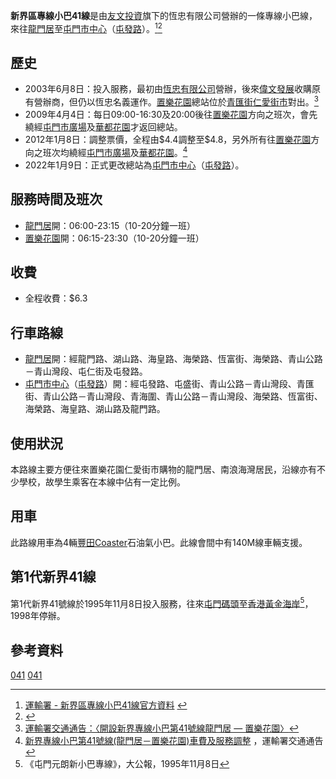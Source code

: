 {{公共汽車路線資訊
|代表圖像=NTMinibus41 KT9963.jpg
|經營者=友文投資
|路線名稱= 新界區專線小巴41線
|路線用車=[[豐田Coaster|豐田Coaster]]LPG
|起點站=[[龍門居|龍門居]]
|途經地點=[[兆山苑|兆山苑]]、[[南浪海灣|南浪海灣]]、[[嘉悅半島|嘉悅半島]]、[[兆麟苑|兆麟苑]]、[[置樂花園|置樂花園]]
|終點站=[[屯門市中心|屯門市中心]]（[[屯發路|屯發路]]）
|起點站服務時間=06:00-23:15
|終點站服務時間=06:15-23:30
|班次頻率=10-20分鐘
|全程收費=$6.3
|主要競爭交通=[[港鐵巴士K52線|港鐵巴士K52線]]（兆山苑至置樂花園）
|走線圖=NTMinibus41 rouutemap.png
|走線圖說明=41線走線圖
}}

'''新界區專線小巴41線'''是由[[友文投資|友文投資]]旗下的恆忠有限公司營辦的一條專線小巴線，來往[[龍門居|龍門居]]至[[屯門市中心|屯門市中心]]（[[屯發路|屯發路]]）。<ref>[http://www.td.gov.hk/tc/transport_in_hong_kong/public_transport/minibuses/green/gmb_online_guide/new_territories_gmb_routes/nt_41/index.html 運輸署 - 新界區專線小巴41線官方資料] {{webarchive|url=https://web.archive.org/web/20111024065959/http://www.td.gov.hk/tc/transport_in_hong_kong/public_transport/minibuses/green/gmb_online_guide/new_territories_gmb_routes/nt_41/index.html |date=2011-10-24 }}</ref><ref>{{Cite web |url=http://www.681busterminal.com/version2/index.php?fi=a201&id=259 |title=681巴士總站 - 新界專線小巴41線 |access-date=2010-06-10 |archive-date=2020-11-05 |archive-url=https://web.archive.org/web/20201105172622/http://www.681busterminal.com/version2/index.php?fi=a201&id=259 |dead-url=no }}</ref>

==歷史==
*2003年6月8日：投入服務，最初由[[恆忠有限公司|恆忠有限公司]]營辦，後來[[偉文發展|偉文發展]]收購原有營辦商，但仍以恆忠名義運作。[[置樂花園|置樂花園]]總站位於[[青匯街|青匯街]][[仁愛街市|仁愛街市]]對出。<ref>[https://web.archive.org/web/20030820214610/http://www.info.gov.hk/td/chi/notice/specialtravel/bustm4.htm 運輸署交通通告：〈開設新界專線小巴第41號線龍門居 — 置樂花園〉]</ref>
*2009年4月4日：每日09:00-16:30及20:00後往[[置樂花園|置樂花園]]方向之班次，會先繞經[[屯門市廣場|屯門市廣場]]及[[華都花園|華都花園]]才返回總站。
*2012年1月8日：調整票價，全程由$4.4調整至$4.8，另外所有往[[置樂花園|置樂花園]]方向之班次均繞經[[屯門市廣場|屯門市廣場]]及[[華都花園|華都花園]]。<ref>[http://www.td.gov.hk/tc/traffic_notices/index_id_28534.html 新界專線小巴第41號線(龍門居－置樂花園)車費及服務調整] {{Wayback|url=http://www.td.gov.hk/tc/traffic_notices/index_id_28534.html |date=20201116102636 }}，運輸署交通通告</ref>
*2022年1月9日：正式更改總站為[[屯門市中心|屯門市中心]]（[[屯發路|屯發路]]）。

==服務時間及班次==
*[[龍門居|龍門居]]開：06:00-23:15（10-20分鐘一班）
*[[置樂花園|置樂花園]]開：06:15-23:30（10-20分鐘一班）

==收費==
*全程收費：$6.3
{{Fare-remarks|GMB|fcs=Y}}

==行車路線==
*[[龍門居|龍門居]]開：經龍門路、湖山路、海皇路、海榮路、恆富街、海榮路、青山公路－青山灣段、屯仁街及屯發路。
*[[屯門市中心|屯門市中心]]（[[屯發路|屯發路]]）開：經屯發路、屯盛街、青山公路－青山灣段、青匯街、青山公路－青山灣段、青海圍、青山公路－青山灣段、海榮路、恆富街、海榮路、海皇路、湖山路及龍門路。

==使用狀況==
本路線主要方便往來置樂花園仁愛街市購物的龍門居、南浪海灣居民，沿線亦有不少學校，故學生乘客在本線中佔有一定比例。

==用車==
此路線用車為4輛[[豐田Coaster|豐田Coaster]]石油氣小巴。此線會間中有140M線車輛支援。

==第1代新界41線==
第1代新界41號線於1995年11月8日投入服務，往來[[屯門碼頭|屯門碼頭]]至[[香港黃金海岸|香港黃金海岸]]<ref>《屯門元朗新小巴專線》，大公報，1995年11月8日</ref>，1998年停辦。

==參考資料==
{{reflist}}
{{友文投資}}
{{屯門區小巴路線列表}}
[[Category:新界區小巴路線|041]]
[[Category:屯門區小巴路線|041]]
